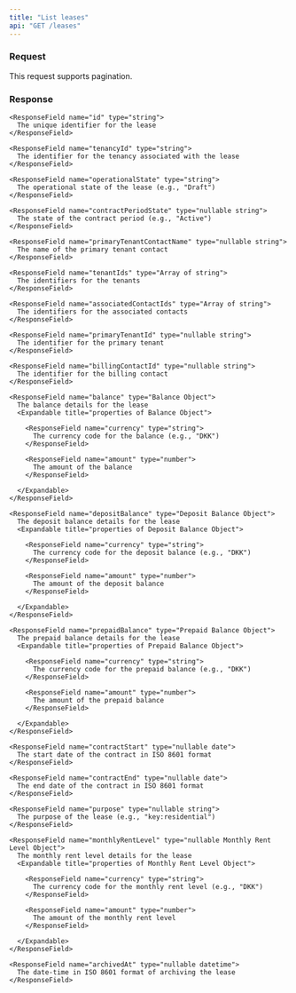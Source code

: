 ```yaml
---
title: "List leases"
api: "GET /leases"
---
```


### Request

This request supports pagination.

### Response

<ResponseField name="leases" type="Array of Lease Objects">
  <Expandable title="properties of Lease Object">

    <ResponseField name="id" type="string">
      The unique identifier for the lease
    </ResponseField>

    <ResponseField name="tenancyId" type="string">
      The identifier for the tenancy associated with the lease
    </ResponseField>

    <ResponseField name="operationalState" type="string">
      The operational state of the lease (e.g., "Draft")
    </ResponseField>

    <ResponseField name="contractPeriodState" type="nullable string">
      The state of the contract period (e.g., "Active")
    </ResponseField>

    <ResponseField name="primaryTenantContactName" type="nullable string">
      The name of the primary tenant contact
    </ResponseField>

    <ResponseField name="tenantIds" type="Array of string">
      The identifiers for the tenants
    </ResponseField>

    <ResponseField name="associatedContactIds" type="Array of string">
      The identifiers for the associated contacts
    </ResponseField>

    <ResponseField name="primaryTenantId" type="nullable string">
      The identifier for the primary tenant
    </ResponseField>

    <ResponseField name="billingContactId" type="nullable string">
      The identifier for the billing contact
    </ResponseField>

    <ResponseField name="balance" type="Balance Object">
      The balance details for the lease
      <Expandable title="properties of Balance Object">

        <ResponseField name="currency" type="string">
          The currency code for the balance (e.g., "DKK")
        </ResponseField>

        <ResponseField name="amount" type="number">
          The amount of the balance
        </ResponseField>

      </Expandable>
    </ResponseField>

    <ResponseField name="depositBalance" type="Deposit Balance Object">
      The deposit balance details for the lease
      <Expandable title="properties of Deposit Balance Object">

        <ResponseField name="currency" type="string">
          The currency code for the deposit balance (e.g., "DKK")
        </ResponseField>

        <ResponseField name="amount" type="number">
          The amount of the deposit balance
        </ResponseField>

      </Expandable>
    </ResponseField>

    <ResponseField name="prepaidBalance" type="Prepaid Balance Object">
      The prepaid balance details for the lease
      <Expandable title="properties of Prepaid Balance Object">

        <ResponseField name="currency" type="string">
          The currency code for the prepaid balance (e.g., "DKK")
        </ResponseField>

        <ResponseField name="amount" type="number">
          The amount of the prepaid balance
        </ResponseField>

      </Expandable>
    </ResponseField>

    <ResponseField name="contractStart" type="nullable date">
      The start date of the contract in ISO 8601 format
    </ResponseField>

    <ResponseField name="contractEnd" type="nullable date">
      The end date of the contract in ISO 8601 format
    </ResponseField>

    <ResponseField name="purpose" type="nullable string">
      The purpose of the lease (e.g., "key:residential")
    </ResponseField>

    <ResponseField name="monthlyRentLevel" type="nullable Monthly Rent Level Object">
      The monthly rent level details for the lease
      <Expandable title="properties of Monthly Rent Level Object">

        <ResponseField name="currency" type="string">
          The currency code for the monthly rent level (e.g., "DKK")
        </ResponseField>

        <ResponseField name="amount" type="number">
          The amount of the monthly rent level
        </ResponseField>

      </Expandable>
    </ResponseField>

  </Expandable>

    <ResponseField name="archivedAt" type="nullable datetime">
      The date-time in ISO 8601 format of archiving the lease
    </ResponseField>
</ResponseField>
